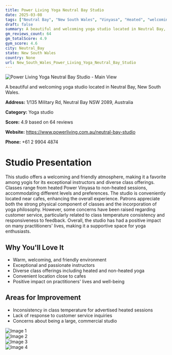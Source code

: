 ```yaml
---
title: Power Living Yoga Neutral Bay Studio
date: 2025-03-08
tags: ["Neutral Bay", "New South Wales", "Vinyasa", "Heated", "welcoming", "spacious", "Neutral Bay"]  
draft: false
summary: A beautiful and welcoming yoga studio located in Neutral Bay, New South Wales.
gm_reviews_count: 64
gm_totalScore: 4.9
gym_score: 4.6
city: Neutral_Bay
state: New South Wales
country: None
url: New_South_Wales_Power_Living_Yoga_Neutral_Bay_Studio
---
```


<div className="aspect-[16/9] relative my-8">
  <img 
    src="https://lh5.googleusercontent.com/p/AF1QipP2sqt8tnEEiUZ9CNZem_RafKdfjpMx3hYoS4A6=w1920-h1080-k-no"
    alt="Power Living Yoga Neutral Bay Studio - Main View"
    className="object-cover absolute inset-0 w-full h-full rounded-lg"
  />
</div>

A beautiful and welcoming yoga studio located in Neutral Bay, New South Wales.

**Address:** 1/135 Military Rd, Neutral Bay NSW 2089, Australia

**Category:** Yoga studio

**Score:** 4.9 based on 64 reviews

**Website:** https://www.powerliving.com.au/neutral-bay-studio

**Phone:** +61 2 9904 4874

# Studio Presentation

This studio offers a welcoming and friendly atmosphere, making it a favorite among yogis for its exceptional instructors and diverse class offerings. Classes range from heated Power Vinyasa to non-heated sessions, accommodating different levels and preferences. The studio is conveniently located near cafes, enhancing the overall experience. Patrons appreciate both the strong physical component of classes and the incorporation of yoga philosophy. However, some concerns have been raised regarding customer service, particularly related to class temperature consistency and responsiveness to feedback. Overall, the studio has had a positive impact on many practitioners' lives, making it a supportive space for yoga enthusiasts.


## Why You'll Love It

- Warm, welcoming, and friendly environment
- Exceptional and passionate instructors
- Diverse class offerings including heated and non-heated yoga
- Convenient location close to cafes
- Positive impact on practitioners' lives and well-being

## Areas for Improvement

- Inconsistency in class temperature for advertised heated sessions
- Lack of response to customer service inquiries
- Concerns about being a large, commercial studio

<div className="grid grid-cols-1 xl:grid-cols-2 gap-4 my-8">
<div className="aspect-[4/3] relative"><img src="https://lh5.googleusercontent.com/p/AF1QipOKLunCOLwtS2IH587e1s51fh55hqB3yxHtXBL_=w1920-h1080-k-no" alt="Image 1" className="object-cover absolute inset-0 w-full h-full rounded-lg" /></div>
<div className="aspect-[4/3] relative"><img src="https://lh3.googleusercontent.com/p/AF1QipNeX497RuOsk3UWcoSr03CEVEKaCRnWQvHfkpFu=w1920-h1080-k-no-pi-0-ya80-ro-0-fo100" alt="Image 2" className="object-cover absolute inset-0 w-full h-full rounded-lg" /></div>
<div className="aspect-[4/3] relative"><img src="https://lh5.googleusercontent.com/p/AF1QipMzBw8yx-yCRUV2C21nPzZw2xhBBLBE0vBG0Wsd=w1920-h1080-k-no" alt="Image 3" className="object-cover absolute inset-0 w-full h-full rounded-lg" /></div>
<div className="aspect-[4/3] relative"><img src="https://lh5.googleusercontent.com/p/AF1QipNsiGzgVS6ucMcZx2ArJudTNGHFRa88VUu5fZwb=w1920-h1080-k-no" alt="Image 4" className="object-cover absolute inset-0 w-full h-full rounded-lg" /></div>
</div>